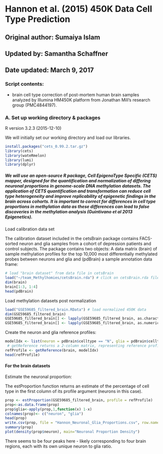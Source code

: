 Hannon et al. (2015) 450K Data Cell Type Prediction
========================================================
## Original author: Sumaiya Islam
## Updated by: Samantha Schaffner
## Date updated: March 9, 2017
  
### Script contents:
  - brain cell type correction of post-mortem human brain samples analyzed by Illumina HM450K platform from Jonathan Mill's research group (PMC4844197). 
   
### A. Set up working directory & packages

R version 3.2.3 (2015-12-10)

We will initially set our working directory and load our libraries.

```r
install.packages("cets_0.99.2.tar.gz")
library(cets)
library(wateRmelon)
library(lumi)
library(dplyr)
```

##### We will use an open-source R package, Cell EpigenoType Specific (CETS) mapper, designed for the quantification and normalization of differing neuronal proportions in genome-scale DNA methylation datasets. The application of CETS quantification and transformation can reduce cell type heterogeneity and improve replicability of epigenetic findings in the brain across cohorts. It is important to correct for differences in cell type proportions in methylation data as these differences can lead to false discoveries in the methylation analysis (Guintivano et al 2013 *Epigenetics*).

Load calibration data set

The calibration dataset included in the cetsBrain package contains FACS-sorted neuron and glia samples from a cohort of depression patients and control subjects. The package contains two objects: A data matrix (brain) of sample methylation profiles for the top 10,000 most differentially methylated probes between neurons and glia and (pdBrain) a sample annotation data frame:

```r
# load "brain dataset" from data file in cetsBrain
load("~/team_Methylhomies/cetsBrain.rda") # click on cetsBrain.rda file to place in workspace
dim(brain)
brain[1:3, 1:4]
head(pdBrain)
```

Load methylation datasets post normalization

```r
load("GSE59685_filtered_brain.RData") # load normalized 450K data
dim(GSE59685_filtered_brain)
GSE59685_filtered_brain[] <- lapply(GSE59685_filtered_brain, as.character)
GSE59685_filtered_brain[] <- lapply(GSE59685_filtered_brain, as.numeric)
```


Create the neuron and glia reference profiles:

```r
modelIdx <- list(neuron = pdBrain$celltype == "N", glia = pdBrain$celltype ==  "G")
 # getReference returns a 2-column matrix, representing reference profiles for the two cell types.
refProfile <- getReference(brain, modelIdx)
head(refProfile)
```

#### For the brain datasets

Estimate the neuronal proportion:

The estProportion function returns an estimate of the percentage of cell type in the first column of its profile argument (neurons in this case). 
```r
prop <- estProportion(GSE59685_filtered_brain, profile = refProfile)
prop<-as.data.frame(prop)
prop$glia<-apply(prop,1,function(x) 1-x)
colnames(prop)<- c("neuron", "glia")
head(prop)
write.csv(prop, file = "Hannon_Neuronal_Glia_Proportions.csv", row.names=T)
summary(prop)
plot(density(prop$neuron), main="Neuronal Proportion Density") 
```

There seems to be four peaks here - likely corresponding to four brain regions, each with its own unique neuron to glia ratio.